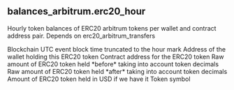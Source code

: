 ## balances_arbitrum.erc20_hour 
Hourly token balances of ERC20 arbitrum tokens per wallet and contract address pair. Depends on erc20_arbitrum_transfers


<ParamField path="blockchain">
Blockchain
</ParamField>
<ParamField path="block_hour">
UTC event block time truncated to the hour mark
</ParamField>
<ParamField path="wallet_address">
Address of the wallet holding this ERC20 token
</ParamField>
<ParamField path="token_address">
Contract address for the ERC20 token
</ParamField>
<ParamField path="amount_raw">
Raw amount of ERC20 token held *before* taking into account token decimals
</ParamField>
<ParamField path="amount">
Raw amount of ERC20 token held *after* taking into account token decimals
</ParamField>
<ParamField path="amount_usd">
Amount of ERC20 token held in USD if we have it
</ParamField>
<ParamField path="symbol">
Token symbol
</ParamField>
